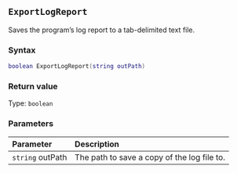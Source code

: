 ::: {.minipage data-latex="{\textwidth}"}
## `ExportLogReport`

Saves\index{log report!exporting} the program's log report to a tab-delimited text file.

### Syntax {-}

``` .lua
boolean ExportLogReport(string outPath)
```

### Return value {-}

Type: `boolean`

### Parameters {-}

**Parameter** | **Description**
| :-- | :-- |
| `string` outPath | The path to save a copy of the log file to. |
:::